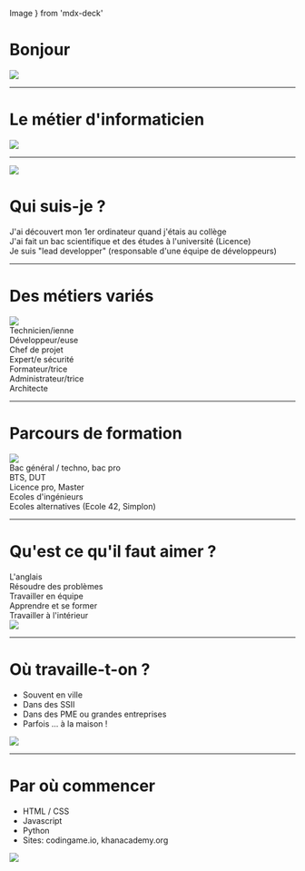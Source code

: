   Image
} from 'mdx-deck'



# Bonjour
<img src={bonjour} />

---
# Le métier d'informaticien
<img src={ace} />

--- 

<SplitRight>
<img src={zx81} />

# Qui suis-je ?

J'ai découvert mon 1er ordinateur quand j'étais au collège<br/>
J'ai fait un bac scientifique et des études à l'université (Licence)<br/>
Je suis "lead developper" (responsable d'une équipe de développeurs)

</SplitRight>

---
# Des métiers variés
<Split>
<img src={jobs} style={{ width:'500px', padding:'20px'}}/>
<div style={{ 'text-align': 'left'}}>
Technicien/ienne<br/>
Développeur/euse<br/>
Chef de projet<br/>
Expert/e sécurité<br/>
Formateur/trice<br/>
Administrateur/trice<br/>
Architecte<br/>
</div>

</Split>

---
# Parcours de formation
<SplitRight>
<img src={school} />
<div style={{ 'text-align': 'left'}}>
Bac général / techno, bac pro<br/>
BTS, DUT<br/>
Licence pro, Master<br/>
Ecoles d'ingénieurs<br/>
Ecoles alternatives (Ecole 42, Simplon)<br/>
</div>
</SplitRight>

---
# Qu'est ce qu'il faut aimer ?

<Split>

<div style={{ 'text-align': 'left', width:'600px' }}>
L'anglais<br/>
Résoudre des problèmes<br/>
Travailler en équipe<br/>
Apprendre et se former<br/>
Travailler à l'intérieur
</div>
<img src={dog} style={{ width:'400px', padding:'20px'}}/>
</Split>

---
# Où travaille-t-on ?

<Split>
<div style={{ 'text-align': 'left'}}>
<ul>
<li>Souvent en ville</li>
<li>Dans des SSII</li>
<li>Dans des PME ou grandes entreprises</li>
<li>Parfois ... à la maison !</li>
</ul>
</div>
<img src={work}/>
</Split>

---
# Par où commencer

<Split>
<div style={{ 'text-align': 'left'}}>
<ul>
<li>HTML / CSS</li>
<li>Javascript</li>
<li>Python</li>
<li>Sites: codingame.io, khanacademy.org</li>
</ul>
</div>
<img src={learn}/>
</Split>

